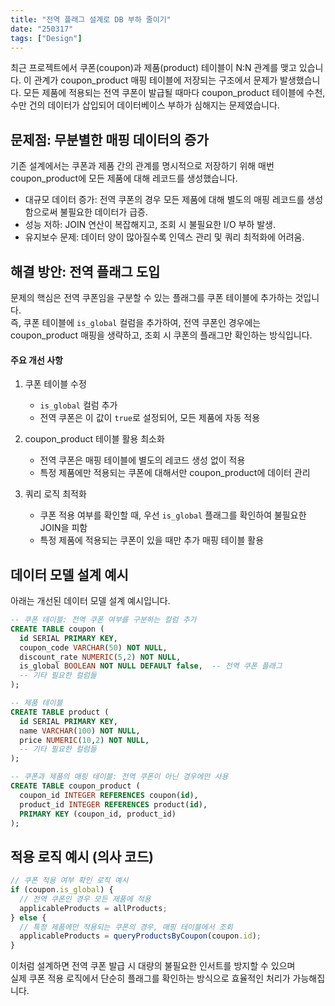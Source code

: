 ```yaml
---
title: "전역 플래그 설계로 DB 부하 줄이기"
date: "250317"
tags: ["Design"]
---
```


최근 프로젝트에서 쿠폰(coupon)과 제품(product) 테이블이 N:N 관계를 맺고 있습니다.
이 관계가 coupon_product 매핑 테이블에 저장되는 구조에서 문제가 발생했습니다.
모든 제품에 적용되는 전역 쿠폰이 발급될 때마다 coupon_product 테이블에 수천, 수만 건의 데이터가 삽입되어 데이터베이스 부하가 심해지는 문제였습니다.

## 문제점: 무분별한 매핑 데이터의 증가

기존 설계에서는 쿠폰과 제품 간의 관계를 명시적으로 저장하기 위해 매번 coupon_product에 모든 제품에 대해 레코드를 생성했습니다.

- 대규모 데이터 증가: 전역 쿠폰의 경우 모든 제품에 대해 별도의 매핑 레코드를 생성함으로써 불필요한 데이터가 급증.
- 성능 저하: JOIN 연산이 복잡해지고, 조회 시 불필요한 I/O 부하 발생.
- 유지보수 문제: 데이터 양이 많아질수록 인덱스 관리 및 쿼리 최적화에 어려움.

## 해결 방안: 전역 플래그 도입

문제의 핵심은 전역 쿠폰임을 구분할 수 있는 플래그를 쿠폰 테이블에 추가하는 것입니다.  
즉, 쿠폰 테이블에 `is_global` 컬럼을 추가하여, 전역 쿠폰인 경우에는 coupon_product 매핑을 생략하고, 조회 시 쿠폰의 플래그만 확인하는 방식입니다.

#### 주요 개선 사항

1. 쿠폰 테이블 수정

   - `is_global` 컬럼 추가
   - 전역 쿠폰은 이 값이 `true`로 설정되어, 모든 제품에 자동 적용

2. coupon_product 테이블 활용 최소화

   - 전역 쿠폰은 매핑 테이블에 별도의 레코드 생성 없이 적용
   - 특정 제품에만 적용되는 쿠폰에 대해서만 coupon_product에 데이터 관리

3. 쿼리 로직 최적화
   - 쿠폰 적용 여부를 확인할 때, 우선 `is_global` 플래그를 확인하여 불필요한 JOIN을 피함
   - 특정 제품에 적용되는 쿠폰이 있을 때만 추가 매핑 테이블 활용

## 데이터 모델 설계 예시

아래는 개선된 데이터 모델 설계 예시입니다.

```sql
-- 쿠폰 테이블: 전역 쿠폰 여부를 구분하는 컬럼 추가
CREATE TABLE coupon (
  id SERIAL PRIMARY KEY,
  coupon_code VARCHAR(50) NOT NULL,
  discount_rate NUMERIC(5,2) NOT NULL,
  is_global BOOLEAN NOT NULL DEFAULT false,  -- 전역 쿠폰 플래그
  -- 기타 필요한 컬럼들
);

-- 제품 테이블
CREATE TABLE product (
  id SERIAL PRIMARY KEY,
  name VARCHAR(100) NOT NULL,
  price NUMERIC(10,2) NOT NULL,
  -- 기타 필요한 컬럼들
);

-- 쿠폰과 제품의 매핑 테이블: 전역 쿠폰이 아닌 경우에만 사용
CREATE TABLE coupon_product (
  coupon_id INTEGER REFERENCES coupon(id),
  product_id INTEGER REFERENCES product(id),
  PRIMARY KEY (coupon_id, product_id)
);
```

## 적용 로직 예시 (의사 코드)

```typescript
// 쿠폰 적용 여부 확인 로직 예시
if (coupon.is_global) {
  // 전역 쿠폰인 경우 모든 제품에 적용
  applicableProducts = allProducts;
} else {
  // 특정 제품에만 적용되는 쿠폰의 경우, 매핑 테이블에서 조회
  applicableProducts = queryProductsByCoupon(coupon.id);
}
```

이처럼 설계하면 전역 쿠폰 발급 시 대량의 불필요한 인서트를 방지할 수 있으며  
실제 쿠폰 적용 로직에서 단순히 플래그를 확인하는 방식으로 효율적인 처리가 가능해집니다.
